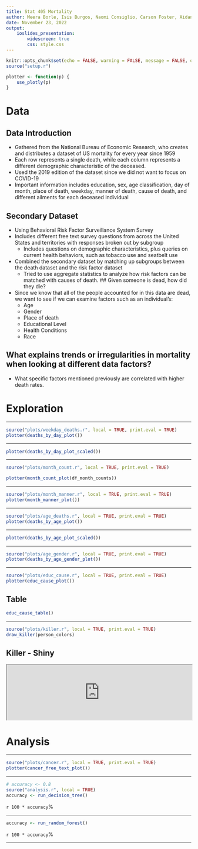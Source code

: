 ```yaml
---
title: Stat 405 Mortality
author: Meera Borle, Isis Burgos, Naomi Consiglio, Carson Foster, Aidan Gerber
date: November 23, 2022
output:
    ioslides_presentation:
        widescreen: true
        css: style.css
---
```

```r
knitr::opts_chunk$set(echo = FALSE, warning = FALSE, message = FALSE, out.width = "100%", fig.width = 9, fig.height = 5)
source("setup.r")

plotter <- function(p) {
    use_plotly(p)
}
```

# Data

## Data Introduction
- Gathered from the National Bureau of Economic Research, who creates and distributes a dataset of US mortality for every year since 1959
- Each row represents a single death, while each column represents a different demographic characteristic of the deceased.
- Used the 2019 edition of the dataset since we did not want to focus on COVID-19
- Important information includes education, sex, age classification, day of month, place of death, weekday, manner of death, cause of death, and different ailments for each deceased individual

## Secondary Dataset
- Using Behavioral Risk Factor Surveillance System Survey
- Includes different free text survey questions from across the United States and territories with responses broken out by subgroup
    - Includes questions on demographic characteristics, plus queries on current health behaviors, such as tobacco use and seatbelt use
- Combined the secondary dataset by matching up subgroups between the death dataset and the risk factor dataset 
    - Tried to use aggregate statistics to analyze how risk factors can be matched with causes of death.
## Given someone is dead, how did they die?
- Since we know that all of the people accounted for in this data are dead, we want to see if we can examine factors such as an individual's:
  - Age
  - Gender
  - Place of death
  - Educational Level
  - Health Conditions
  - Race

## What explains trends or irregularities in mortality when looking at different data factors?
- What specific factors mentioned previously are correlated with higher death rates.

# Exploration

---

```r
source("plots/weekday_deaths.r", local = TRUE, print.eval = TRUE)
plotter(deaths_by_day_plot())
```

---

```r
plotter(deaths_by_day_plot_scaled())
```

---

```r
source("plots/month_count.r", local = TRUE, print.eval = TRUE)

plotter(month_count_plot(df_month_counts))
```

---

```r
source("plots/month_manner.r", local = TRUE, print.eval = TRUE)
plotter(month_manner_plot())
```

---

```r
source("plots/age_deaths.r", local = TRUE, print.eval = TRUE)
plotter(deaths_by_age_plot())
```

---

```r
plotter(deaths_by_age_plot_scaled())
```

--- 

```r
source("plots/age_gender.r", local = TRUE, print.eval = TRUE)
plotter(deaths_by_age_gender_plot())
```

---

```r
source("plots/educ_cause.r", local = TRUE, print.eval = TRUE)
plotter(educ_cause_plot())
```

## Table {.smaller}

```r
educ_cause_table()
```

---

```r
source("plots/killer.r", local = TRUE, print.eval = TRUE)
draw_killer(person_colors)
```

## Killer - Shiny
<iframe src="http://localhost:3000/" width="100%"></iframe>

# Analysis

---

```r
source("plots/cancer.r", local = TRUE, print.eval = TRUE)
plotter(cancer_free_text_plot())
```

---

```r
# accuracy <- 0.8
source("analysis.r", local = TRUE)
accuracy <- run_decision_tree()
```
`r 100 * accuracy`%

---

```r
accuracy <- run_random_forest()
```
`r 100 * accuracy`%

---

<!--```{r logistic_regression}
plots <- run_logistic_regression()
plotter(plots[[1]])
```

---

```r
plotter(plots[[2]])
```

---

```r
plotter(plots[[3]])
```
-->